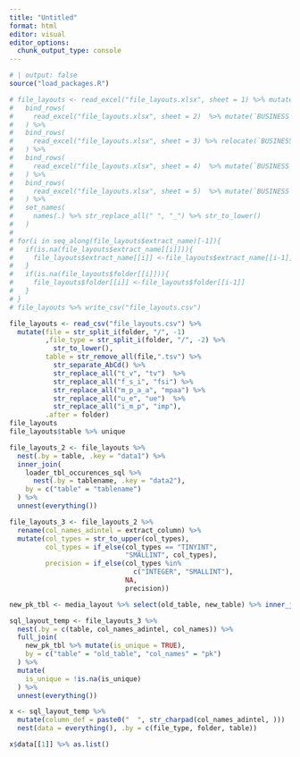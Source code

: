 ```yaml
---
title: "Untitled"
format: html
editor: visual
editor_options: 
  chunk_output_type: console
---
```


```r
# | output: false
source("load_packages.R")
```

```r
# file_layouts <- read_excel("file_layouts.xlsx", sheet = 1) %>% mutate(`BUSINESS LOGIC` = NA) %>%
#   bind_rows(
#     read_excel("file_layouts.xlsx", sheet = 2)  %>% mutate(`BUSINESS LOGIC` = NA)
#   ) %>%
#   bind_rows(
#     read_excel("file_layouts.xlsx", sheet = 3) %>% relocate(`BUSINESS LOGIC`, .after = 4)
#   ) %>%
#   bind_rows(
#     read_excel("file_layouts.xlsx", sheet = 4)  %>% mutate(`BUSINESS LOGIC` = NA)
#   ) %>%
#   bind_rows(
#     read_excel("file_layouts.xlsx", sheet = 5)  %>% mutate(`BUSINESS LOGIC` = NA)
#   ) %>%
#   set_names(
#     names(.) %>% str_replace_all(" ", "_") %>% str_to_lower()
#   )
# 
# for(i in seq_along(file_layouts$extract_name)[-1]){
#   if(is.na(file_layouts$extract_name[[i]])){
#     file_layouts$extract_name[[i]] <-file_layouts$extract_name[[i-1]]
#   }
#   if(is.na(file_layouts$folder[[i]])){
#     file_layouts$folder[[i]] <-file_layouts$folder[[i-1]]
#   }
# }
# file_layouts %>% write_csv("file_layouts.csv")
```

```r
file_layouts <- read_csv("file_layouts.csv") %>% 
  mutate(file = str_split_i(folder, "/", -1)
         ,file_type = str_split_i(folder, "/", -2) %>% 
           str_to_lower(), 
         table = str_remove_all(file,".tsv") %>% 
           str_separate_AbCd() %>% 
           str_replace_all("t_v", "tv")  %>% 
           str_replace_all("f_s_i", "fsi") %>% 
           str_replace_all("m_p_a_a", "mpaa") %>% 
           str_replace_all("u_e", "ue")  %>% 
           str_replace_all("i_m_p", "imp"),
         .after = folder)
file_layouts
file_layouts$table %>% unique
```

```r
file_layouts_2 <- file_layouts %>% 
  nest(.by = table, .key = "data1") %>% 
  inner_join(
    loader_tbl_occurences_sql %>% 
      nest(.by = tablename, .key = "data2"), 
    by = c("table" = "tablename")
  ) %>% 
  unnest(everything())

file_layouts_3 <- file_layouts_2 %>% 
  rename(col_names_adintel = extract_column) %>% 
  mutate(col_types = str_to_upper(col_types),
         col_types = if_else(col_types == "TINYINT", 
                             "SMALLINT", col_types),
         precision = if_else(col_types %in% 
                               c("INTEGER", "SMALLINT"),
                             NA, 
                             precision))
```

```r
new_pk_tbl <- media_layout %>% select(old_table, new_table) %>% inner_join(pk_tbl, by = c("new_table" = "table")) %>% distinct(old_table, pk) %>% rename

sql_layout_temp <- file_layouts_3 %>% 
  nest(.by = c(table, col_names_adintel, col_names)) %>% 
  full_join(
    new_pk_tbl %>% mutate(is_unique = TRUE), 
    by = c("table" = "old_table", "col_names" = "pk")
  ) %>% 
  mutate(
    is_unique = !is.na(is_unique)
  ) %>% 
  unnest(everything()) 

x <- sql_layout_temp %>% 
  mutate(column_def = paste0("  ", str_charpad(col_names_adintel, )))
  nest(data = everything(), .by = c(file_type, folder, table))

x$data[[1]] %>% as.list()
  
```

